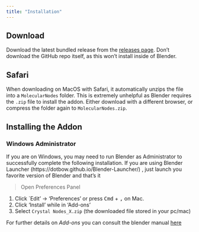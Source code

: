 ```yaml
---
title: "Installation"
---
```


## Download

Download the latest bundled release from the [releases page](https://github.com/giorgioluciano/CrystalNodes/releases). Don't download the GitHub repo itself, as this won't install inside of Blender.

::: callout-note
# Safari

When downloading on MacOS with Safari, it automatically unzips the file into a `MolecularNodes` folder. This is extremely unhelpful as Blender requires the `.zip` file to install the addon. Either download with a different browser, or compress the folder again to `MolecularNodes.zip`.
:::

## Installing the Addon

::: callout-warning
### Windows Administrator

If you are on Windows, you may need to run Blender as Administrator to successfully complete the following installation. If you are using Blender Launcher (https://dotbow.github.io/Blender-Launcher/) , just launch you favorite version of Blender and that's it
:::

> Open Preferences Panel

1.  Click \`Edit' -\> 'Preferences' or press <kbd>Cmd</kbd> + <kbd> ,</kbd> on Mac.
2.  Click 'Install' while in 'Add-ons'
3.  Select `Crystal Nodes_X.zip` (the downloaded file stored in your pc/mac)

For further details on *Add-ons* you can consult the blender manual [here](https://docs.blender.org/manual/en/latest/editors/preferences/addons.html)
